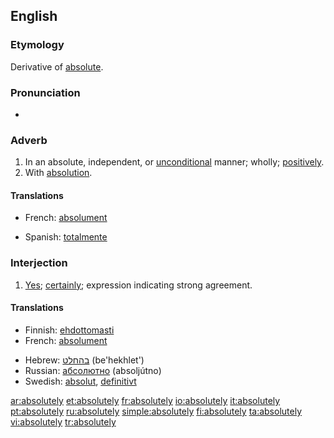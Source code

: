 ==English==

===Etymology===
Derivative of [[absolute]].

===Pronunciation===
*{{audio|en-us-absolutely.ogg|Audio (US)}}

===Adverb===
{{en-adv|-}}

# In an absolute, independent, or [[unconditional]] manner; wholly; [[positively]].
# With [[absolution]].

====Translations====
{{trans-top|In an absolute manner}}
*French: [[absolument]]
{{trans-mid}}
*Spanish: [[totalmente]]
{{trans-bottom}}

{{trans-top|With absolution}}
{{trans-mid}}
{{trans-bottom}}

===Interjection===
{{en-interjection}}

# [[yes|Yes]]; [[certainly]]; expression indicating strong agreement.

====Translations====
{{trans-top|yes; certainly}}
*Finnish: [[ehdottomasti]]
*French: [[absolument]]
{{trans-mid}}
*Hebrew: [[בהחלט]] (be'hekhlet')
*Russian: [[абсолютно]] (absoljútno)
*Swedish: [[absolut]], [[definitivt]]
{{trans-bottom}}

[[ar:absolutely]]
[[et:absolutely]]
[[fr:absolutely]]
[[io:absolutely]]
[[it:absolutely]]
[[pt:absolutely]]
[[ru:absolutely]]
[[simple:absolutely]]
[[fi:absolutely]]
[[ta:absolutely]]
[[vi:absolutely]]
[[tr:absolutely]]